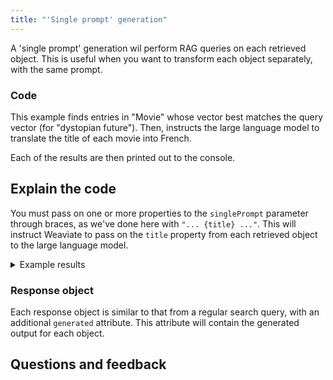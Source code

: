 ```yaml
---
title: "'Single prompt' generation"
---
```



A 'single prompt' generation wil perform RAG queries on each retrieved object. This is useful when you want to transform each object separately, with the same prompt.

### <i class="fa-solid fa-code"></i> Code

This example finds entries in "Movie" whose vector best matches the query vector (for "dystopian future"). Then, instructs the large language model to translate the title of each movie into French.

Each of the results are then printed out to the console.

<FilteredTextBlock
  text={TSCode}
  startMarker="# SinglePromptGeneration"
  endMarker="# END SinglePromptGeneration"
  language="ts"
/>

## <i class="fa-solid fa-chalkboard"></i> Explain the code

You must pass on one or more properties to the `singlePrompt` parameter through braces, as we've done here with `"... {title} ..."`. This will instruct Weaviate to pass on the `title` property from each retrieved object to the large language model.

<details>
  <summary>Example results</summary>

```text
In Time
À temps
Looper
Boucleur
I, Robot
Je, Robot
The Matrix
La Matrice
Children of Men
Les enfants des hommes
```

</details>

### <i class="fa-solid fa-chalkboard"></i> Response object

Each response object is similar to that from a regular search query, with an additional `generated` attribute. This attribute will contain the generated output for each object.


## Questions and feedback


<DocsFeedback/>
